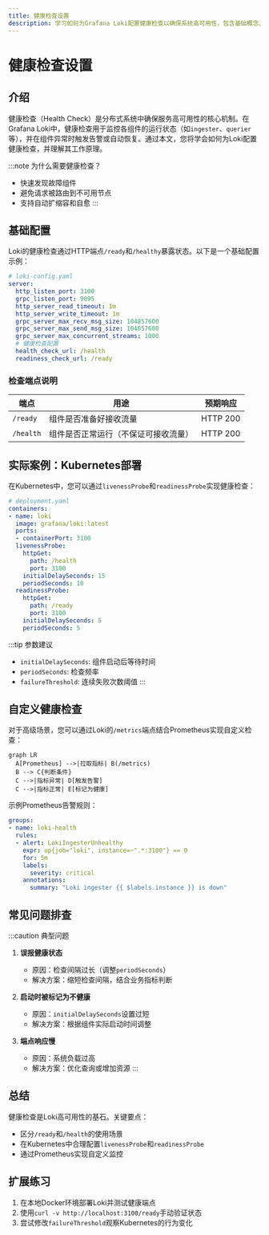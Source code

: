 ```yaml
---
title: 健康检查设置
description: 学习如何为Grafana Loki配置健康检查以确保系统高可用性，包含基础概念、配置方法和实际案例。
---
```


# 健康检查设置

## 介绍

健康检查（Health Check）是分布式系统中确保服务高可用性的核心机制。在Grafana Loki中，健康检查用于监控各组件的运行状态（如`ingester`、`querier`等），并在组件异常时触发告警或自动恢复。通过本文，您将学会如何为Loki配置健康检查，并理解其工作原理。

:::note 为什么需要健康检查？
- 快速发现故障组件
- 避免请求被路由到不可用节点
- 支持自动扩缩容和自愈
:::

## 基础配置

Loki的健康检查通过HTTP端点`/ready`和`/healthy`暴露状态。以下是一个基础配置示例：

```yaml
# loki-config.yaml
server:
  http_listen_port: 3100
  grpc_listen_port: 9095
  http_server_read_timeout: 1m
  http_server_write_timeout: 1m
  grpc_server_max_recv_msg_size: 104857600
  grpc_server_max_send_msg_size: 104857600
  grpc_server_max_concurrent_streams: 1000
  # 健康检查配置
  health_check_url: /health
  readiness_check_url: /ready
```

### 检查端点说明
| 端点      | 用途                          | 预期响应 |
|-----------|-----------------------------|----------|
| `/ready`  | 组件是否准备好接收流量          | HTTP 200 |
| `/health` | 组件是否正常运行（不保证可接收流量） | HTTP 200 |

## 实际案例：Kubernetes部署

在Kubernetes中，您可以通过`livenessProbe`和`readinessProbe`实现健康检查：

```yaml
# deployment.yaml
containers:
- name: loki
  image: grafana/loki:latest
  ports:
  - containerPort: 3100
  livenessProbe:
    httpGet:
      path: /health
      port: 3100
    initialDelaySeconds: 15
    periodSeconds: 10
  readinessProbe:
    httpGet:
      path: /ready
      port: 3100
    initialDelaySeconds: 5
    periodSeconds: 5
```

:::tip 参数建议
- `initialDelaySeconds`: 组件启动后等待时间
- `periodSeconds`: 检查频率
- `failureThreshold`: 连续失败次数阈值
:::

## 自定义健康检查

对于高级场景，您可以通过Loki的`/metrics`端点结合Prometheus实现自定义检查：

```mermaid
graph LR
  A[Prometheus] -->|拉取指标| B(/metrics)
  B --> C{判断条件}
  C -->|指标异常| D[触发告警]
  C -->|指标正常| E[标记为健康]
```

示例Prometheus告警规则：
```yaml
groups:
- name: loki-health
  rules:
  - alert: LokiIngesterUnhealthy
    expr: up{job="loki", instance=~".*:3100"} == 0
    for: 5m
    labels:
      severity: critical
    annotations:
      summary: "Loki ingester {{ $labels.instance }} is down"
```

## 常见问题排查

:::caution 典型问题
1. **误报健康状态**  
   - 原因：检查间隔过长（调整`periodSeconds`）
   - 解决方案：缩短检查间隔，结合业务指标判断

2. **启动时被标记为不健康**  
   - 原因：`initialDelaySeconds`设置过短
   - 解决方案：根据组件实际启动时间调整

3. **端点响应慢**  
   - 原因：系统负载过高
   - 解决方案：优化查询或增加资源
:::

## 总结

健康检查是Loki高可用性的基石。关键要点：
- 区分`/ready`和`/health`的使用场景
- 在Kubernetes中合理配置`livenessProbe`和`readinessProbe`
- 通过Prometheus实现自定义监控

## 扩展练习
1. 在本地Docker环境部署Loki并测试健康端点
2. 使用`curl -v http://localhost:3100/ready`手动验证状态
3. 尝试修改`failureThreshold`观察Kubernetes的行为变化